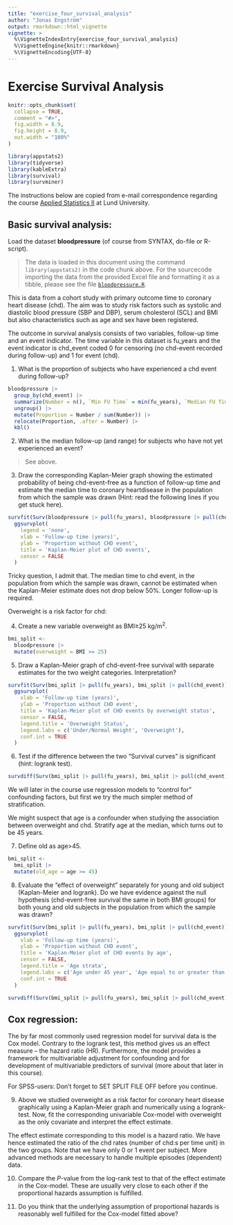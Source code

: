 ```yaml
---
title: "exercise_four_survival_analysis"
author: "Jonas Engström"
output: rmarkdown::html_vignette
vignette: >
  %\VignetteIndexEntry{exercise_four_survival_analysis}
  %\VignetteEngine{knitr::rmarkdown}
  %\VignetteEncoding{UTF-8}
---
```


# Exercise Survival Analysis

```r
knitr::opts_chunk$set(
  collapse = TRUE,
  comment = "#>",
  fig.width = 8.9,
  fig.height = 8.9,
  out.width = "100%"
)
```

```r
library(appstats2)
library(tidyverse)
library(kableExtra)
library(survival)
library(survminer)
```

The instructions below are copied from e-mail correspondence regarding the course [Applied Statistics II](https://canvas.education.lu.se/courses/34580) at Lund University.

## Basic survival analysis:

Load the dataset **bloodpressure** (of course from SYNTAX, do-file or R-script).

> The data is loaded in this document using the command `library(appstats2)` in the code chunk above. For the sourcecode importing the data from the provided Excel file and formatting it as a tibble, please see the file [`bloodpressure.R`](https://github.com/JonasEngstrom/appstats2/blob/main/data-raw/bloodpressure.R).

This is data from a cohort study with primary outcome time to coronary heart disease (chd). The aim was to study risk factors such as systolic and diastolic blood pressure (SBP and DBP), serum cholesterol (SCL) and BMI but also characteristics such as age and sex have been registered.

The outcome in survival analysis consists of two variables, follow-up time and an event indicator. The time variable in this dataset is fu_years and the event indicator is chd_event coded 0 for censoring (no chd-event recorded during follow-up) and 1 for event (chd).

1. What is the proportion of subjects who have experienced a chd event during follow-up?

```r
bloodpressure |>
  group_by(chd_event) |>
  summarize(Number = n(), `Min FU Time` = min(fu_years), `Median FU Time` = median(fu_years), `Max FU Time` = max(fu_years), `Range FU Time` = max(fu_years) - min(fu_years)) |>
  ungroup() |>
  mutate(Proportion = Number / sum(Number)) |>
  relocate(Proportion, .after = Number) |>
  kbl()
```

2. What is the median follow-up (and range) for subjects who have not yet experienced an event?

> See above.

3. Draw the corresponding Kaplan-Meier graph showing the estimated probability of being chd-event-free as a function of follow-up time and estimate the median time to coronary heartdisease in the population from which the sample was drawn (Hint: read the following lines if you get stuck here).

```r
survfit(Surv(bloodpressure |> pull(fu_years), bloodpressure |> pull(chd_event)) ~ 1, data = bloodpressure) |>
  ggsurvplot(
    legend = 'none',
    xlab = 'Follow-up time (years)',
    ylab = 'Proportion without CHD event',
    title = 'Kaplan-Meier plot of CHD events',
    censor = FALSE
  )
```

Tricky question, I admit that. The median time to chd event, in the population from which the sample was drawn, cannot be estimated when the Kaplan-Meier estimate does not drop below 50%. Longer follow-up is required.

Overweight is a risk factor for chd:

4. Create a new variable overweight as BMI≥25 kg/m^2^.

```r
bmi_split <-
  bloodpressure |>
  mutate(overweight = BMI >= 25)
```

5. Draw a Kaplan-Meier graph of chd-event-free survival with separate estimates for the two weight categories. Interpretation?

```r
survfit(Surv(bmi_split |> pull(fu_years), bmi_split |> pull(chd_event)) ~ overweight, data = bmi_split) |>
  ggsurvplot(
    xlab = 'Follow-up time (years)',
    ylab = 'Proportion without CHD event',
    title = 'Kaplan-Meier plot of CHD events by overweight status',
    censor = FALSE,
    legend.title = 'Overweight Status',
    legend.labs = c('Under/Normal Weight', 'Overweight'),
    conf.int = TRUE
  )
```

6. Test if the difference between the two “Survival curves” is significant (hint: logrank test).

```r
survdiff(Surv(bmi_split |> pull(fu_years), bmi_split |> pull(chd_event)) ~ overweight, data = bmi_split)
```

We will later in the course use regression models to “control for” confounding factors, but first we try the much simpler method of stratification.

We might suspect that age is a confounder when studying the association between overweight and chd. Stratify age at the median, which turns out to be 45 years.

7. Define old as age>45.

```r
bmi_split <-
  bmi_split |>
  mutate(old_age = age >= 45)
```

8. Evaluate the “effect of overweight” separately for young and old subject (Kaplan-Meier and logrank). Do we have evidence against the null hypothesis (chd-event-free survival the same in both BMI groups) for both young and old subjects in the population from which the sample was drawn?

```r
survfit(Surv(bmi_split |> pull(fu_years), bmi_split |> pull(chd_event)) ~ old_age, data = bmi_split) |>
  ggsurvplot(
    xlab = 'Follow-up time (years)',
    ylab = 'Proportion without CHD event',
    title = 'Kaplan-Meier plot of CHD events by age',
    censor = FALSE,
    legend.title = 'Age strata',
    legend.labs = c('Age under 45 year', 'Age equal to or greater than 45 years'),
    conf.int = TRUE
  )
```

```r
survdiff(Surv(bmi_split |> pull(fu_years), bmi_split |> pull(chd_event)) ~ old_age, data = bmi_split)
```

## Cox regression:

The by far most commonly used regression model for survival data is the Cox model. Contrary to the logrank test, this method gives us an effect measure – the hazard ratio (HR). Furthermore, the model provides a framework for multivariable adjustment for confounding and for development of multivariable predictors of survival (more about that later in this course).

For SPSS-users: Don’t forget to SET SPLIT FILE OFF before you continue.

9. Above we studied overweight as a risk factor for coronary heart disease graphically using a Kaplan-Meier graph and numerically using a logrank-test. Now, fit the corresponding univariable Cox-model with overweight as the only covariate and interpret the effect estimate.

The effect estimate corresponding to this model is a hazard ratio. We have hence estimated the ratio of the chd rates (number of chd:s per time unit) in the two groups. Note that we have only 0 or 1 event per subject. More advanced methods are necessary to handle multiple episodes (dependent) data.

10. Compare the *P*-value from the log-rank test to that of the effect estimate in the Cox-model. These are usually very close to each other if the proportional hazards assumption is fulfilled.

11. Do you think that the underlying assumption of proportional hazards is reasonably well fulfilled for the Cox-model fitted above?
